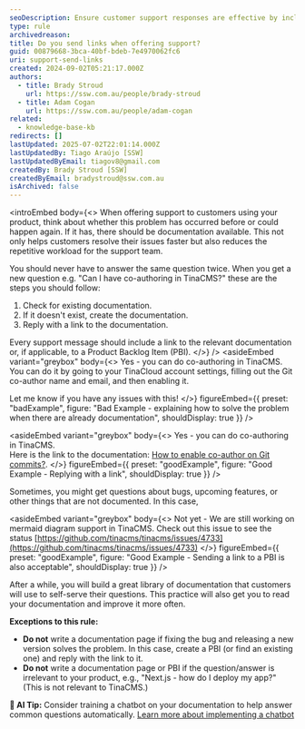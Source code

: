 ```yaml
---
seoDescription: Ensure customer support responses are effective by including relevant documentation links.
type: rule
archivedreason:
title: Do you send links when offering support?
guid: 00879668-3bca-40bf-bdeb-7e4970062fc6
uri: support-send-links
created: 2024-09-02T05:21:17.000Z
authors:
  - title: Brady Stroud
    url: https://ssw.com.au/people/brady-stroud
  - title: Adam Cogan
    url: https://ssw.com.au/people/adam-cogan
related:
  - knowledge-base-kb
redirects: []
lastUpdated: 2025-07-02T22:01:14.000Z
lastUpdatedBy: Tiago Araújo [SSW]
lastUpdatedByEmail: tiagov8@gmail.com
createdBy: Brady Stroud [SSW]
createdByEmail: bradystroud@ssw.com.au
isArchived: false
---
```


<introEmbed
  body={<>
When offering support to customers using your product, think about whether this problem has occurred before or could happen again. If it has, there should be documentation available. This not only helps customers resolve their issues faster but also reduces the repetitive workload for the support team.

You should never have to answer the same question twice.
When you get a new question e.g. "Can I have co-authoring in TinaCMS?" these are the steps you should follow:

1. Check for existing documentation.
2. If it doesn't exist, create the documentation.
3. Reply with a link to the documentation.

Every support message should include a link to the relevant documentation or, if applicable, to a Product Backlog Item (PBI).
  </>}
/>
<asideEmbed
  variant="greybox"
  body={<>
    Yes - you can do co-authoring in TinaCMS.\
You can do it by going to your TinaCloud account settings, filling out the Git co-author name and email, and then enabling it.

Let me know if you have any issues with this!
  </>}
  figureEmbed={{
    preset: "badExample",
    figure: "Bad Example - explaining how to solve the problem when there are already documentation",
    shouldDisplay: true
  }}
/>

<asideEmbed
  variant="greybox"
  body={<>
    Yes - you can do co-authoring in TinaCMS.\
Here is the link to the documentation: [How to enable co-author on Git commits?](https://tina.io/docs/introduction/faq#7-how-to-enable-co-author-on-git-commits).
  </>}
  figureEmbed={{
    preset: "goodExample",
    figure: "Good Example - Replying with a link",
    shouldDisplay: true
  }}
/>

Sometimes, you might get questions about bugs, upcoming features, or other things that are not documented. In this case,

<asideEmbed
  variant="greybox"
  body={<>
    Not yet - We are still working on mermaid diagram support in TinaCMS. Check out this issue to see the status
[https://github.com/tinacms/tinacms/issues/4733](https://github.com/tinacms/tinacms/issues/4733)
  </>}
  figureEmbed={{
    preset: "goodExample",
    figure: "Good Example - Sending a link to a PBI is also acceptable",
    shouldDisplay: true
  }}
/>

After a while, you will build a great library of documentation that customers will use to self-serve their questions. This practice will also get you to read your documentation and improve it more often.

**Exceptions to this rule:**

* **Do not** write a documentation page if fixing the bug and releasing a new version solves the problem. In this case, create a PBI (or find an existing one) and reply with the link to it.
* **Do not** write a documentation page or PBI if the question/answer is irrelevant to your product, e.g., "Next.js - how do I deploy my app?" (This is not relevant to TinaCMS.)

**🤖 AI Tip:** Consider training a chatbot on your documentation to help answer common questions automatically. [Learn more about implementing a chatbot](/website-chatbot)
